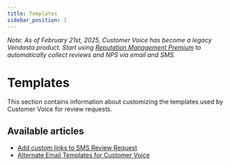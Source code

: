 ```yaml
---
title: Templates
sidebar_position: 1
---
```


*Note: As of February 21st, 2025, Customer Voice has become a legacy Vendasta product. Start using [Reputation Management Premium](https://partners.vendasta.com/marketplace/products/RM) to automatically collect reviews and NPS via email and SMS.*

# Templates

This section contains information about customizing the templates used by Customer Voice for review requests.

## Available articles

- [Add custom links to SMS Review Request](/legacy/customer-voice/templates/add-custom-links-sms)
- [Alternate Email Templates for Customer Voice](/legacy/customer-voice/templates/alternate-email-templates)